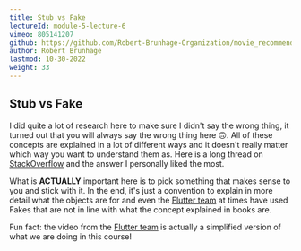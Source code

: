 ```yaml
---
title: Stub vs Fake
lectureId: module-5-lecture-6
vimeo: 805141207
github: https://github.com/Robert-Brunhage-Organization/movie_recommendation_app_course/commits/main
author: Robert Brunhage
lastmod: 10-30-2022
weight: 33
---
```


## Stub vs Fake

I did quite a lot of research here to make sure I didn't say the wrong thing, it turned out that you will always say the wrong thing here 🙃. All of these concepts are explained in a lot of different ways and it doesn't really matter which way you want to understand them as. Here is a long thread on [StackOverflow](https://stackoverflow.com/questions/346372/whats-the-difference-between-faking-mocking-and-stubbing/55030455#55030455) and the answer I personally liked the most.

  

What is **ACTUALLY** important here is to pick something that makes sense to you and stick with it. In the end, it's just a convention to explain in more detail what the objects are for and even the [Flutter team](https://youtu.be/Yy4NgbqNNtY?t=1304) at times have used Fakes that are not in line with what the concept explained in books are.

  

Fun fact: the video from the [Flutter team](https://www.youtube.com/watch?v=Yy4NgbqNNtY) is actually a simplified version of what we are doing in this course!
